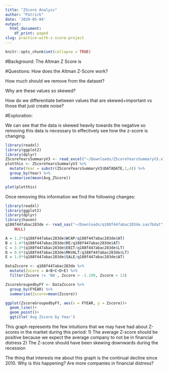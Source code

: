 ```yaml
---
title: "ZScore Analyis"
author: "Patrick"
date: '2020-05-04'
output:
  html_document:
    df_print: paged
slug: practice-with-z-score-project
---
```

```r
knitr::opts_chunk$set(collapse = TRUE)
```


#Background:
The Altman Z Score is


#Questions:
How does the Altman Z-Score work?

How much should we remove from the dataset?

Why are these values so skewed? 

How do we differentiate between values that are skewed+important vs those that just create noise? 




#Exploration:


We can see that the data is skewed heavily towards the negative so removing this data is necessary to effecitvely see how the z-score is changing.
```r
library(readxl)
library(ggplot2)
library(dplyr)
ZScoreYearsSummaryV3 <- read_excel("~/Downloads/ZScoreYearsSummaryV3.xlsx")
plotthis <- ZScoreYearsSummaryV3 %>% 
  mutate(Year = substr(ZScoreYearsSummaryV3$DATADATE,1,4)) %>%
  group_by(Year) %>% 
  summarise(mean(Avg_ZScore))

plot(plotthis)

```

Once removing this information we find the following changes: 

```r
library(readxl)
library(ggplot2)
library(dplyr)
library(haven)
q188f447abac283de <- read_sas("~/Downloads/q188f447abac283de.sas7bdat", 
    NULL)

A = 1.2*(q188f447abac283de$WCAP/q188f447abac283de$AT)
B = 1.4*(q188f447abac283de$RE/q188f447abac283de$AT)
C = 3.3*(q188f447abac283de$EBIT/q188f447abac283de$LT)
D = 0.6*(q188f447abac283de$MKVALT/q188f447abac283de$LT)
E = 1.0*(q188f447abac283de$SALE/q188f447abac283de$AT)

DataZscore <- q188f447abac283de %>% 
  mutate(Zscore = A+B+C+D+E) %>% 
  filter(Zscore != 'NA', Zscore > -2.199, Zscore < 13)

ZscoreGroupedbyFY <- DataZscore %>% 
  group_by(FYEAR) %>% 
  summarise(Zscore=mean(Zscore))

ggplot(ZscoreGroupedbyFY, aes(x = FYEAR, y = Zscore))+
  geom_line()+
  geom_point()+
  ggtitle('Avg Zscore by Year')


```

This graph represents the few intuitions that we may have had about Z-scores in the market during this period:
1) The average Z-score should be positive because we expect the average company to not be in financial distress
2) The Z-score should have been skewing downwards during the recession

The thing that interests me about this graph is the continual decline since 2010. Why is this happening? Are more companies in financial distress? 

